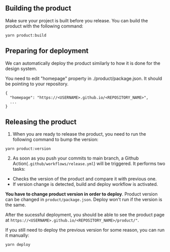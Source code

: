 



## Building the product

Make sure your project is built before you release. You can build
the product with the following command:

```
yarn product:build
```


## Preparing for deployment

We can automatically deploy the product similarly to how it is done for
the design system.

You need to edit "homepage" property in ./product/package.json. It should be pointing to your repository.

```
{
  "homepage": "https://<USERNAME>.github.io/<REPOSITORY_NAME>",
  ...
}
```


## Releasing the product

1. When you are ready to release the product, you need to run the following command to bump the version:

```
yarn product:version
```

2. As soon as you push your commits to main branch, a Github Action(`.github/workflows/release.yml`) will be triggered. It performs two tasks:
- Checks the version of the product and compare it with previous one.
- If version change is detected, build and deploy workflow is activated.

**You have to change product version in order to deploy**. Product version can be changed
in `product/package.json`. Deploy won't run if the version is the same.

After the sucessful deployment,  you should be able to see the product page
at `https://<USERNAME>.github.io/<REPOSITORY_NAME>/product/"`.



If you still need to deploy the previous version for some reason, you can run it manually:

```
yarn deploy
```

